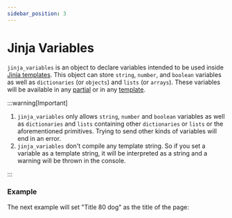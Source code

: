 ```yaml
---
sidebar_position: 3
---
```



# Jinja Variables

`jinja_variables` is an object to declare variables intended to be used inside [Jinja templates](../templates/jinja-templates). This object can store `string`,  `number`, and `boolean` variables as well as `dictionaries` (or `objects`) and `lists` (or `arrays`). These variables will be available in any [partial](partials) or in any [template](../templates/jinja-templates).

:::warning[Important]

1. `jinja_variables` only allows `string`, `number` and `boolean` variables as well as `dictionaries` and `lists` containing other `dictionaries` or `lists` or the aforementioned primitives. Trying to send other kinds of variables will end in an error.
2. `jinja_variables` don't compile any template string. So if you set a variable as a template string, it will be interpreted as a string and a warning will be thrown in the console.

:::

### Example

The next example will set "Title 80 dog" as the title of the page:

<JinjaVariablesExample />